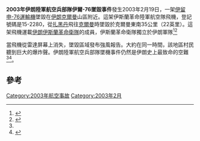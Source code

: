 {{Expand language|1=en|time=2019-11-02T07:53:08+00:00}}
{{noteTA
|1=zh-hans:伊尔-76; zh-hant:伊留申-76;
}}
{{Infobox  Airliner accident
|name             = 2003年伊朗陸軍航空兵部隊伊爾-76墜毀事件
|occurrence_type  = Accident
|image            = IlyushinIl76a.jpg
|image_size       = 250
|alt              = 
|caption          = 伊留申76
|date             = {{Start date|2003|2|19}}
|summary          = 機長失誤造成的[[可控飛行撞地|可控飛行撞地]]
|site             = {{convert|35|km|abbr=on}} SE of [[Kerman|Kerman]]
|coordinates      = <!-- {{Coord|LAT|LON|type:event|display=inline,title}} -->
|Aircraft_type    = [[伊留申76|伊留申76]]
|aircraft_name    = 
|operator         = [[伊朗伊斯蘭革命衛隊|伊朗伊斯蘭革命衛隊]]
|tail_number      = 15-2280
|Origin           = [[扎黑丹機場|扎黑丹機場]]
|stopover         = 
|stopover0        = 
|stopover1        = 
|stopover2        = 
|stopover3        = 
|last_stopover    = 
|Dstination      = [[克爾曼機場|克爾曼機場]]
|Passengers       = 257
|Crew             = 18
|injuries         = 
|Fatalities       = 275
|Survivors        = 0
}}

'''2003年伊朗陸軍航空兵部隊伊爾-76墜毀事件'''發生2003年2月19日，一架[[伊留申-76|伊留申-76]][[運輸機|運輸機]]墜毀在[[伊朗|伊朗]][[克爾曼|克爾曼]]山區附近。這架伊斯蘭革命陸軍航空隊飛機，登記號碼是15-2280，從[[扎黑丹|扎黑丹]]飛往[[克爾曼|克爾曼]]時墜毀於克爾曼東南35公里（22英里）。這架飛機運載[[伊朗伊斯蘭革命衛隊|伊朗伊斯蘭革命衛隊]]的成員，伊斯蘭革命衛隊獨立於伊朗軍隊<ref name="ASN">{{ASN accident|title= 15-2280|id= 20030219-0}}</ref><ref name="Iranian plane crash kills 302">{{cite web |url=http://www.cnn.com/2003/WORLD/meast/02/19/iran.crash/ |title=Iranian plane crash kills 302 |accessdate=2014-03-15 |deadurl=yes |archiveurl=https://web.archive.org/web/20070829051459/http://www.cnn.com/2003/WORLD/meast/02/19/iran.crash/ |archivedate=2007-08-29 }}</ref>

當飛機從雷達屏幕上消失，墜毀區域發布強風報告。大約在同一時間，該地區村民聽到巨大的爆炸聲。伊朗陸軍航空兵部隊墜機事件仍然是伊朗史上最致命的空難<ref name="ASN"/><ref>{{cite web |title=List of the 100 worst aviation occurrences (including criminal occurrences), excluding ground fatalities, including collision fatalities |accessdate=2014-02-12 |url=http://aviation-safety.net/statistics/worst/worst.php?list=worstcoll |website=aviation-safety.net |publisher=[[Flight_Safety_Foundation|Flight Safety Foundation]] |archive-date=2014-02-22 |archive-url=https://web.archive.org/web/20140222173219/http://aviation-safety.net/statistics/worst/worst.php?list=worstcoll |dead-url=no }}</ref>。

==參考==
<references/>

{{2003年航空事故}}
[[Category:2003年航空事故|Category:2003年航空事故]]
[[Category:2003年2月|Category:2003年2月]]